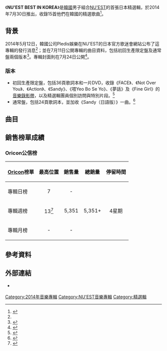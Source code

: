 {{Album infobox | <!-- See Wikipedia:WikiProject_Albums -->
| Name       = NU'EST BEST IN KOREA
| Type       = 精選輯
| Artist     = [[NU'EST|NU'EST]]
| Cover      = NU'EST NU'EST BEST IN KOREA.jpg
| Caption    = 通常盤封面
| Released   = 2014年7月30日
| Recorded   = 2012年－2014年
| Genre      = [[韓語流行音樂|韓語流行音樂]]
| Length     = 58:08
| Label      = {{link-en|Ariola唱片|Ariola Records}}<ref>[http://www.yesasia.com/global/nuest-best-in-korea-%E6%99%AE%E9%80%9A%E7%89%88-%E6%97%A5%E6%9C%AC%E7%89%88/1035756436-0-0-0-zh_TW/info.html YESASIA : NU'EST BEST IN KOREA (普通版)(日本版)  鐳射唱片 - NU’EST - 日語音樂] {{Wayback|url=http://www.yesasia.com/global/nuest-best-in-korea-%E6%99%AE%E9%80%9A%E7%89%88-%E6%97%A5%E6%9C%AC%E7%89%88/1035756436-0-0-0-zh_TW/info.html |date=20140811101414 }}，2014年8月8日 (五) 18:00 (UTC+8)查閱{{zh-hant}}</ref>
| Last album  = [[Re:BIRTH|Re:BIRTH]]<br>（2014年）
| This album  = '''NU'EST BEST IN KOREA'''<br>（2014年）
| Next album  = [[Bridge_the_World|Bridge the World]]<br>（2015年）
}}
《'''NU'EST BEST IN KOREA'''》是[[韓國|韓國]]男子組合[[NU'EST|NU'EST]]的首張日本精選輯，於2014年7月30日推出，收錄15首他們在韓國的精選歌曲<ref name=release>{{cite web |url=https://finn-neo.com/user.cgi?pageno=8&public=1&actmode=NewsArticleList&fanclub_id=13 |title=【速報】BEST ALBUM 「NU'EST BEST IN KOREA」 7月30日発売決定！ |language=ja |work= |publisher=NU'EST JAPAN OFFICIAL FANCLUB |accessdate=2014-08-08 |archive-date=2014-08-08 |archive-url=https://web.archive.org/web/20140808222749/https://finn-neo.com/user.cgi?pageno=8&public=1&actmode=NewsArticleList&fanclub_id=13 |dead-url=no }}</ref>。

==背景==
2014年5月12日，韓國公司Pledis娛樂在NU'EST的日本官方歌迷會網站公布了這專輯的發行消息<ref name=release />；並在7月11日公開專輯的曲目資料，包括初回生產限定盤及通常盤兩個版本<ref>{{cite web |url=https://finn-neo.com/user.cgi?pageno=3&actmode=NewsArticleList&public=1&fanclub_id=13 |title=7/30(水)発売「NU'EST BEST IN KOREA」収録曲公開！試聴開始！ 韓国最新楽曲「Good Bye Bye」「Big deal」「Storybook」収録決定！！ 購入者対象「NU'ESTと夏祭り」「個別握手会」開催！ご予約受付中！！ |language=ja |work= |publisher=NU'EST JAPAN OFFICIAL FANCLUB |accessdate=2014-08-08 |archive-date=2014-08-08 |archive-url=https://web.archive.org/web/20140808221729/https://finn-neo.com/user.cgi?pageno=3&actmode=NewsArticleList&public=1&fanclub_id=13 |dead-url=no }}</ref>。專輯封面則在7月24日公開<ref>{{cite web |url=https://finn-neo.com/user.cgi?pageno=3&actmode=NewsArticleList&public=1&fanclub_id=13 |title=「NU'EST BEST IN KOREA」発売まであと1週間！ いよいよ全国の皆さんにREN、JRが会いに行きます！ 7/29(火)～握手&タワーレコードスタッフ名刺手渡し会開催！お楽しみに！！ |language=ja |work= |publisher=NU'EST JAPAN OFFICIAL FANCLUB |accessdate=2014-08-08 |archive-date=2014-08-08 |archive-url=https://web.archive.org/web/20140808221729/https://finn-neo.com/user.cgi?pageno=3&actmode=NewsArticleList&public=1&fanclub_id=13 |dead-url=no }}</ref>。

===版本===
*初回生產限定盤，包括36頁歌詞本和一片DVD，收錄《FACE》、《Not Over You》、《Action》、《Sandy》、《喂Yeo Bo Se Yo》、《夢話》及《Fine Girl》的[[音樂錄影帶|音樂錄影帶]]，以及精選輯團員個別訪問與特別片段。<ref name=type>{{cite web|url=http://www.amazon.co.jp/NUEST-BEST-KOREA-%E5%88%9D%E5%9B%9E%E7%94%9F%E7%94%A3%E9%99%90%E5%AE%9A%E7%9B%A4-DVD%E4%BB%98/dp/B00KKS0K0C|title=Amazon.com: NU'EST BEST IN KOREA(初回生産限定盤)(DVD付): 音楽|language=ja|work=|publisher=[[Amazon.com|Amazon Japan]]|accessdate=2014-08-08|archive-date=2014-08-10|archive-url=https://web.archive.org/web/20140810155028/http://www.amazon.co.jp/NUEST-BEST-KOREA-%E5%88%9D%E5%9B%9E%E7%94%9F%E7%94%A3%E9%99%90%E5%AE%9A%E7%9B%A4-DVD%E4%BB%98/dp/B00KKS0K0C|dead-url=no}}</ref>
*通常盤，包括24頁歌詞本，並加收《Sandy（日語版）》一曲。<ref name=regular>{{cite web|url=http://www.oricon.co.jp/prof/artist/571275/products/music/1081876/1/|title=「ＮＵ’ＥＳＴ　ＢＥＳＴ　ＩＮ　ＫＯＲＥＡ」 Ｎｕ’ｅｓｔ│オリコン芸能人事典-ORICON STYLE|language=ja|work=|publisher=[[Oricon|Oricon]]|accessdate=2014-08-08|archive-date=2014-08-11|archive-url=https://web.archive.org/web/20140811130624/http://www.oricon.co.jp/prof/artist/571275/products/music/1081876/1/|dead-url=no}}</ref>

==曲目==
{{Track listing
| total_length    = 54:10

| font_size       = 85%
| extra_column = 首次收錄專輯

| title1          = Good Bye Bye
| music1          = [[金大成|金大成]]（{{lang|ko|김태성}}）<br>[[Cha_Cha_Malone|Cha Cha Malone]]<br>[[Casper|Casper]]
| lyrics1         = [[桂範洙|桂範洙]]（{{lang|ko|계범주}}）
| arranger1       = 金大成<br>Cha Cha Malone<br>Casper
| extra1          = [[Re:BIRTH|Re:BIRTH]]
| length1         = 3:30

| title2          = Fine girl
| music2          = [[李有辰|李有辰]]（{{lang|ko|이유진}}）
| lyrics2         = [[韓俊|韓俊]]（{{lang|ko|한준}}）
| arranger2       = 李有辰
| extra2          = {{link-en|夢話|Sleep Talking (EP)}}
| length2         = 3:40

| title3          = Not Over You
| music3          = [[徐梓夏|徐梓夏]]（{{lang|ko|서재하}}）
| lyrics3         = [[Brian_Kim|Brian Kim]]
| arranger3       = 李有辰
| extra3          = [[Action_(NU'EST迷你專輯)|Action]]
| length3         = 3:36

| title4          = 喂Yeo Bo Se Yo
| note4           = {{lang|ja|ヨボセヨ}}、{{lang|ko|여보세요}}
| music4          = [[孫周榮|孫周榮]]（{{lang|ko|손주영}}）<br>[[韓宰旭|韓宰旭]]（{{lang|ko|현재욱}}）<br>[[金泰勳|金泰勳]]（{{lang|ko|김태훈}}）
| lyrics4         = 孫周榮
| arranger4       = 韓宰旭<br>金泰勳<br>[[好氣性|好氣性]]（{{lang|ko|호기성}}）
| extra4          = [[喂Yeo_Bo_Se_Yo|喂Yeo Bo Se Yo]]
| length4         = 3:31

| title5          = 夢話
| note5           = {{lang|ko|잠꼬대}}
| music5          = [[二段橫踢|二段橫踢]]（{{lang|ko|이단옆차기}}）
| lyrics5         = 二段橫踢<br>[[David_Kim|David Kim]]
| arranger5       = 二段橫踢
| extra5          = 夢話
| length5         = 3:29

| title6          = Big deal
| music6          = [[徐定真|徐定真]]（{{lang|ko|서정진}}）<br>Keeproots<br>Fascinating
| lyrics6         = {{link-ko|吉美|길미}}（{{lang|ko|길미}}）
| arranger6       = 徐定真<br>Keeproots<br>Fascinating
| extra6          = Re:BIRTH
| length6         = 3:40

| title7          = Storybook
| music7          = [[Dwayne_Shippy|Dwayne Shippy]]<br>[[Gregory_Green|Gregory Green]]<br>[[Denzil_Remedios|Denzil Remedios]]<br>[[Ryan_S.Jhun|Ryan S.Jhun]]
| lyrics7         = [[金希仙|金希仙]]（{{lang|ko|김희선}}）
| arranger7       = Dwayne Shippy<br>Gregory Green<br>Denzil Remedios<br>Ryan S.Jhun
| extra7          = Re:BIRTH
| length7         = 3:44

| title8          = Sandy
| music8          = [[MUSOH|MUSOH]]<br>[[Samuel_Waermo|Samuel Waermo]]
| lyrics8         = [[張芝媛|張芝媛]]（{{lang|ko|장지원}}）
| arranger8       = 李有辰
| extra8          = Action
| length8         = 3:59

| title9          = 姊姊我想認識妳
| note9           = {{lang|ja|君のお姉さんを紹介して}}、{{lang|ko|너네 누나 소개시켜줘}}
| music9          = [[志鎔、範洙|志鎔、範洙]]（{{lang|ko|지용이와 범주}}）
| lyrics9         = 志鎔、範洙
| arranger9       = 志鎔、範洙
| extra9          = 喂Yeo Bo Se Yo
| length9         = 3:37

| title10         = 好美
| note10          = {{lang|ja|예뻐}}）（feat. [[Hello_Venus|Yooara]]
| music10         = [[李己|李己]]（{{lang|ko|이기}}）<br>[[徐龍裴|徐龍裴]]（{{lang|ko|서용배}}）
| lyrics10        = 李己<br>徐龍裴<br>[[金鐘炫|JR]]
| arranger10      = 李己<br>徐龍裴
| extra10         = 夢話
| length10        = 3:18

| title11         = Beautiful Solo
| music11         = 李己<br>徐龍裴
| lyrics11        = [[C-no|C-no]]
| arranger11      = 李己<br>徐龍裴
| extra11         = 喂Yeo Bo Se Yo
| length11        = 3:08

| title12         = I'm Sorry
| music12         = [[金敏赫|金敏赫]]（{{lang|ko|김민혁}}）
| lyrics12        = 金敏赫
| arranger12      = 金敏赫
| extra12         = [[FACE_(NU'EST單曲)|FACE]]單曲
| length12        = 3:45

| title13         = Beautiful Ghost
| music13         = [[Sean_Alexander|Sean Alexander]]<br>[[Andreas_Oberg|Andreas Oberg]]<br>[[Fredrik_Hult|Fredrik Hult]]<br>[[Jimmy_Burney|Jimmy Burney]]
| lyrics13        = JR<br>[[徐知音|徐知音]]（{{lang|ko|서지음}}）
| arranger13      = Sean Alexander<br>Andreas Oberg<br>Fredrik Hult<br>Jimmy Burney
| extra13         = 夢話
| length13        = 4:08

| title14         = Action
| music14         = 李己<br>徐龍裴
| lyrics14        = 張芝媛<br>[[Vasco|Vasco]]（{{lang|ko|바스코}}）
| arranger14      = 李己<br>徐龍裴
| extra14         = Action
| length14        = 3:16

| title15         = FACE
| music15         = [[Daniel_Barkman|Daniel Barkman]]
| lyrics15        = 張芝媛
| arranger15      = 李有辰
| extra15         = FACE單曲
| length15        = 3:42

}}
{{tracklist
| font_size       = 85%
| collapsed       = yes
| total_length    = 58:08
| headline        = 通常盤附贈曲目

| title16         = Sandy
| note16          = 日語版
| music16         = MUSOH<br>Samuel Waermo
| lyrics16        = [[Hitomi_Tatemoto|Hitomi Tatemoto]]<br>[[Ran_Saito|Ran Saito]]
| arranger16      = 李有辰
| length16        = 3:58

}}
{{tracklist
| collapsed       = yes
| headline        = DVD - 初回生產限定盤：<ref name=type /> 
| title1          = FACE
| note1           = [[音樂錄影帶|音樂錄影帶]]
| title2          = Not Over You
| note2           = 音樂錄影帶
| title3          = Action
| note3           = 音樂錄影帶
| title4          = Sandy
| note4           = 音樂錄影帶
| title5          = 喂Yeo Bo Se Yo
| note5           = {{lang|ja|ヨボセヨ}}、{{lang|ko|여보세요}}）（音樂錄影帶
| title6          = 夢話
| note6           = {{lang|ko|잠꼬대}}）（音樂錄影帶
| title7          = Fine Girl
| note7           = 音樂錄影帶
| title8          = 精選輯團員個別訪問、特別片段
}}

==銷售榜單成績==
===Oricon公信榜===
{| class="wikitable" style="width:500px;"
|-
! style="text-align:center;"|[[Oricon|Oricon]]榜單
! style="text-align:center;"|最高位置
! style="text-align:center;"|銷售量
! style="text-align:center;"|總銷量
! style="text-align:center;"|停留時間
|-
|align="left"|專輯日榜
| style="text-align:center;"| 7
| style="text-align:center;" rowspan="1"| -
| style="text-align:center;" rowspan="3"| 5,351+
| style="text-align:center;" rowspan="3"| 4星期
|-
|align="left"|專輯週榜
| style="text-align:center;"| 13<ref>{{cite web|url=http://www.oricon.co.jp/rank/ja/w/2014-08-11/p/2/|title=2014/08/11 ORICON Album Weekly Ranking|accessdate=2017-07-08|archive-date=2016-03-21|archive-url=https://web.archive.org/web/20160321233159/http://www.oricon.co.jp/rank/ja/w/2014-08-11/p/2/|dead-url=no}}</ref>
| style="text-align:center;"| 5,351
|-
|align="left"|專輯月榜
| style="text-align:center;"| -
| style="text-align:center;"| -
|}

==參考資料==
{{reflist}}

==外部連結==
* {{Official website|www.nuestjapan.com/|NU'EST日本官方網站}} {{Ja icon}}

{{NU'EST}}

[[Category:2014年音樂專輯|Category:2014年音樂專輯]]
[[Category:NU'EST音樂專輯|Category:NU'EST音樂專輯]]
[[Category:精選輯|Category:精選輯]]